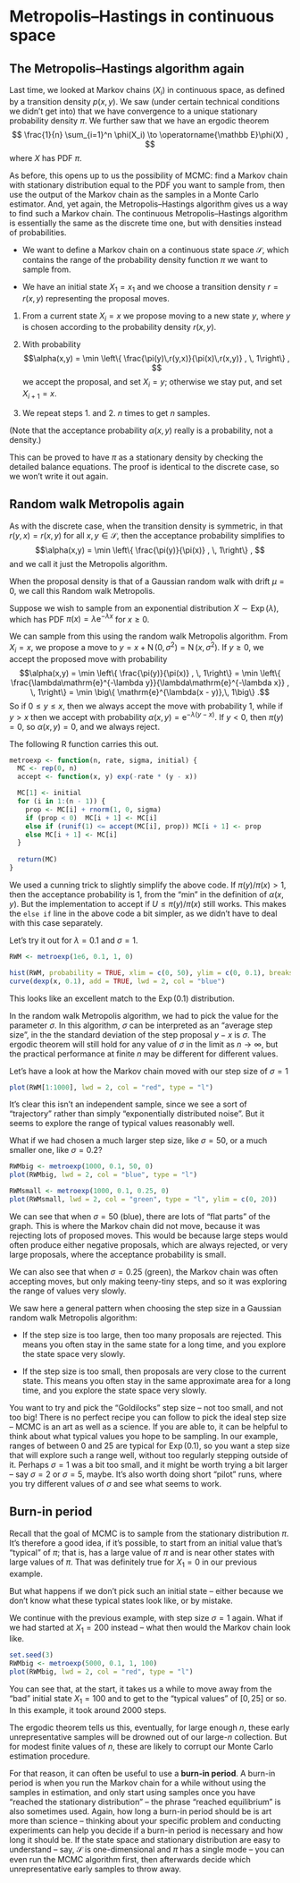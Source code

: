 # Metropolis--Hastings in continuous space

## The Metropolis--Hastings algorithm again

Last time, we looked at Markov chains $(X_i)$ in continuous space, as defined by a transition density $p(x, y)$. We saw (under certain technical conditions we didn't get into) that we have convergence to a unique stationary probability density $\pi$. We further saw that we have an ergodic theorem $$ \frac{1}{n} \sum_{i=1}^n \phi(X_i) \to \operatorname{\mathbb E}\phi(X) , $$ where $X$ has PDF $\pi$.

As before, this opens up to us the possibility of MCMC: find a Markov chain with stationary distribution equal to the PDF you want to sample from, then use the output of the Markov chain as the samples in a Monte Carlo estimator. And, yet again, the Metropolis--Hastings algorithm gives us a way to find such a Markov chain. The continuous Metropolis--Hastings algorithm is essentially the same as the discrete time one, but with densities instead of probabilities.

::: thpart
-   We want to define a Markov chain on a continuous state space $\mathcal S$, which contains the range of the probability density function $\pi$ we want to sample from.

-   We have an initial state $X_1 = x_1$ and we choose a transition density $r = r(x,y)$ representing the proposal moves.

1.  From a current state $X_i = x$ we propose moving to a new state $y$, where $y$ is chosen according to the probability density $r(x, y)$.

2.  With probability $$\alpha(x,y) = \min \left\{ \frac{\pi(y)\,r(y,x)}{\pi(x)\,r(x,y)} , \, 1\right\} , $$ we accept the proposal, and set $X_i = y$; otherwise we stay put, and set $X_{i+1} = x$.

3.  We repeat steps 1. and 2. $n$ times to get $n$ samples.
:::

(Note that the acceptance probability $\alpha(x, y)$ really is a probability, not a density.)

This can be proved to have $\pi$ as a stationary density by checking the detailed balance equations. The proof is identical to the discrete case, so we won't write it out again.

## Random walk Metropolis again

As with the discrete case, when the transition density is symmetric, in that $r(y, x) = r(x, y)$ for all $x, y \in \mathcal S$, then the acceptance probability simplifies to $$\alpha(x,y) = \min \left\{ \frac{\pi(y)}{\pi(x)} , \, 1\right\} , $$ and we call it just the Metropolis algorithm.

When the proposal density is that of a Gaussian random walk with drift $\mu = 0$, we call this Random walk Metropolis.

::: {#exm-gauss-mh}
Suppose we wish to sample from an exponential distribution $X \sim \operatorname{Exp}(\lambda)$, which has PDF $\pi(x) = \lambda \mathrm{e}^{-\lambda x}$ for $x \geq 0$.

We can sample from this using the random walk Metropolis algorithm. From $X_i = x$, we propose a move to $y = x + \operatorname{N}(0, \sigma^2) = \operatorname{N}(x, \sigma^2)$. If $y \geq 0$, we accept the proposed move with probability $$\alpha(x,y) = \min \left\{ \frac{\pi(y)}{\pi(x)} , \, 1\right\} =  \min \left\{ \frac{\lambda\mathrm{e}^{-\lambda y}}{\lambda\mathrm{e}^{-\lambda x}} , \, 1\right\} = \min \big\{ \mathrm{e}^{\lambda(x - y)},\, 1\big\} .$$ So if $0 \leq y \leq x$, then we always accept the move with probability 1, while if $y > x$ then we accept with probability $\alpha(x, y) = \mathrm{e}^{-\lambda(y-x)}$. If $y < 0$, then $\pi(y) = 0$, so $\alpha(x, y) = 0$, and we always reject.

The following R function carries this out.

```r
metroexp <- function(n, rate, sigma, initial) {
  MC <- rep(0, n)
  accept <- function(x, y) exp(-rate * (y - x))

  MC[1] <- initial
  for (i in 1:(n - 1)) {
    prop <- MC[i] + rnorm(1, 0, sigma)
    if (prop < 0)  MC[i + 1] <- MC[i]
    else if (runif(1) <= accept(MC[i], prop)) MC[i + 1] <- prop
    else MC[i + 1] <- MC[i]
  }
  
  return(MC)
}
```

We used a cunning trick to slightly simplify the above code. If $\pi(y) / \pi(x) > 1$, then the acceptance probability is 1, from the "min" in the definition of $\alpha(x, y)$. But the implementation to accept if $U \leq \pi(y) / \pi(x)$ still works. This makes the `else if` line in the above code a bit simpler, as we didn't have to deal with this case separately.

Let's try it out for $\lambda = 0.1$ and $\sigma = 1$.

```r
RWM <- metroexp(1e6, 0.1, 1, 0)

hist(RWM, probability = TRUE, xlim = c(0, 50), ylim = c(0, 0.1), breaks = 50)
curve(dexp(x, 0.1), add = TRUE, lwd = 2, col = "blue")
```

This looks like an excellent match to the $\operatorname{Exp}(0.1)$ distribution.

In the random walk Metropolis algorithm, we had to pick the value for the parameter $\sigma$. In this algorithm, $\sigma$ can be interpreted as an "average step size", in the the standard deviation of the step proposal $y - x$ is $\sigma$. The ergodic theorem will still hold for any value of $\sigma$ in the limit as $n \to \infty$, but the practical performance at finite $n$ may be different for different values.

Let's have a look at how the Markov chain moved with our step size of $\sigma = 1$

```r
plot(RWM[1:1000], lwd = 2, col = "red", type = "l")
```

It's clear this isn't an independent sample, since we see a sort of "trajectory" rather than simply "exponentially distributed noise". But it seems to explore the range of typical values reasonably well.

What if we had chosen a much larger step size, like $\sigma = 50$, or a much smaller one, like $\sigma = 0.2$?

```r
RWMbig <- metroexp(1000, 0.1, 50, 0)
plot(RWMbig, lwd = 2, col = "blue", type = "l")

RWMsmall <- metroexp(1000, 0.1, 0.25, 0)
plot(RWMsmall, lwd = 2, col = "green", type = "l", ylim = c(0, 20))
```

We can see that when $\sigma = 50$ (blue), there are lots of "flat parts" of the graph. This is where the Markov chain did not move, because it was rejecting lots of proposed moves. This would be because large steps would often produce either negative proposals, which are always rejected, or very large proposals, where the acceptance probability is small.

We can also see that when $\sigma = 0.25$ (green), the Markov chain was often accepting moves, but only making teeny-tiny steps, and so it was exploring the range of values very slowly.
:::

We saw here a general pattern when choosing the step size in a Gaussian random walk Metropolis algorithm:

-   If the step size is too large, then too many proposals are rejected. This means you often stay in the same state for a long time, and you explore the state space very slowly.

-   If the step size is too small, then proposals are very close to the current state. This means you often stay in the same approximate area for a long time, and you explore the state space very slowly.

You want to try and pick the "Goldilocks" step size -- not too small, and not too big! There is no perfect recipe you can follow to pick the ideal step size -- MCMC is an art as well as a science. If you are able to, it can be helpful to think about what typical values you hope to be sampling. In our example, ranges of between 0 and 25 are typical for $\operatorname{Exp}(0.1)$, so you want a step size that will explore such a range well, without too regularly stepping outside of it. Perhaps $\sigma = 1$ was a bit too small, and it might be worth trying a bit larger -- say $\sigma = 2$ or $\sigma = 5$, maybe. It's also worth doing short "pilot" runs, where you try different values of $\sigma$ and see what seems to work.

## Burn-in period

Recall that the goal of MCMC is to sample from the stationary distribution $\pi$. It's therefore a good idea, if it's possible, to start from an initial value that's "typical" of $\pi$; that is, has a large value of $\pi$ and is near other states with large values of $\pi$. That was definitely true for $X_1 = 0$ in our previous example.

But what happens if we don't pick such an initial state -- either because we don't know what these typical states look like, or by mistake.

::: {#exm-burn}
We continue with the previous example, with step size $\sigma = 1$ again. What if we had started at $X_1 = 200$ instead -- what then would the Markov chain look like.

```r
set.seed(3)
RWMbig <- metroexp(5000, 0.1, 1, 100)
plot(RWMbig, lwd = 2, col = "red", type = "l")
```

You can see that, at the start, it takes us a while to move away from the "bad" initial state $X_1 = 100$ and to get to the "typical values" of $[0, 25]$ or so. In this example, it took around 2000 steps.
:::

The ergodic theorem tells us this, eventually, for large enough $n$, these early unrepresentative samples will be drowned out of our large-$n$ collection. But for modest finite values of $n$, these are likely to corrupt our Monte Carlo estimation procedure.

For that reason, it can often be useful to use a **burn-in period**. A burn-in period is when you run the Markov chain for a while without using the samples in estimation, and only start using samples once you have "reached the stationary distribution" -- the phrase "reached equilibrium" is also sometimes used. Again, how long a burn-in period should be is art more than science -- thinking about your specific problem and conducting experiments can help you decide if a burn-in period is necessary and how long it should be. If the state space and stationary distribution are easy to understand – say, $\mathcal S$ is one-dimensional and $\pi$ has a single mode – you can even run the MCMC algorithm first, then afterwards decide which unrepresentative early samples to throw away.
